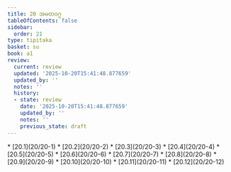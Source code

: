 ```yaml
---
title: 20 အမတဝဂ္ဂ
tableOfContents: false
sidebar:
  order: 21
type: tipitaka
basket: su
book: a1
review:
  current: review
  updated: '2025-10-20T15:41:48.877659'
  updated_by: ''
  notes: ''
  history:
  - state: review
    date: '2025-10-20T15:41:48.877659'
    updated_by: ''
    notes: ''
    previous_state: draft
---
```



<DynamicBreadcrumb />


<ReviewStatus review={frontmatter.review} showDetails={true} />

<HypothesisAnnotation frontmatter={frontmatter} />



<TableOfContents book="a1" section="20">
* [20.1](20/20-1)
* [20.2](20/20-2)
* [20.3](20/20-3)
* [20.4](20/20-4)
* [20.5](20/20-5)
* [20.6](20/20-6)
* [20.7](20/20-7)
* [20.8](20/20-8)
* [20.9](20/20-9)
* [20.10](20/20-10)
* [20.11](20/20-11)
* [20.12](20/20-12)
</TableOfContents>